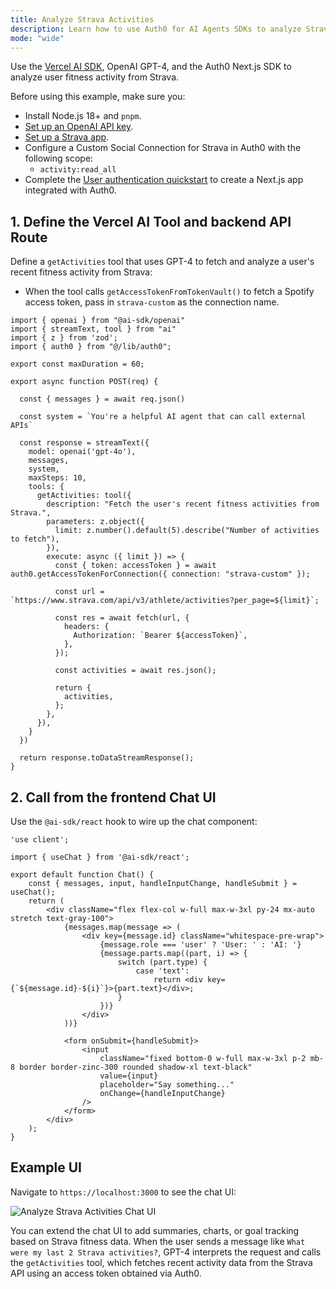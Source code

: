 ```yaml
---
title: Analyze Strava Activities
description: Learn how to use Auth0 for AI Agents SDKs to analyze Strava activities.
mode: "wide"
---
```


Use the [Vercel AI SDK](https://sdk.vercel./introduction), OpenAI GPT-4, and the Auth0 Next.js SDK to analyze user fitness activity from Strava.

<Card title="Prerequisites">
Before using this example, make sure you:

- Install Node.js 18+ and `pnpm`.
- [Set up an OpenAI API key](https://platform.openai.com/docs/quickstart?api-mode=chat).
- [Set up a Strava app](https://developers.strava.com/).
- Configure a Custom Social Connection for Strava in Auth0 with the following scope:
	- `activity:read_all`
- Complete the [User authentication quickstart](/get-started/user-authentication) to create a Next.js app integrated with Auth0.
</Card>

## 1. Define the Vercel AI Tool and backend API Route

Define a `getActivities` tool that uses GPT-4 to fetch and analyze a user's recent fitness activity from Strava:
- When the tool calls `getAccessTokenFromTokenVault()` to fetch a Spotify access token, pass in `strava-custom` as the connection name.

```tsx wrap lines
import { openai } from "@ai-sdk/openai"
import { streamText, tool } from "ai"
import { z } from 'zod';
import { auth0 } from "@/lib/auth0";

export const maxDuration = 60;

export async function POST(req) {

  const { messages } = await req.json()

  const system = `You're a helpful AI agent that can call external APIs`

  const response = streamText({
    model: openai('gpt-4o'),
    messages,
    system,
    maxSteps: 10,
    tools: {
      getActivities: tool({
        description: "Fetch the user's recent fitness activities from Strava.",
        parameters: z.object({
          limit: z.number().default(5).describe("Number of activities to fetch"),
        }),
        execute: async ({ limit }) => {
          const { token: accessToken } = await auth0.getAccessTokenForConnection({ connection: "strava-custom" });

          const url = `https://www.strava.com/api/v3/athlete/activities?per_page=${limit}`;

          const res = await fetch(url, {
            headers: {
              Authorization: `Bearer ${accessToken}`,
            },
          });

          const activities = await res.json();

          return {
            activities,
          };
        },
      }),
    }
  })

  return response.toDataStreamResponse();
}
```

## 2. Call from the frontend Chat UI

Use the `@ai-sdk/react` hook to wire up the chat component:

```tsx wrap lines
'use client';

import { useChat } from '@ai-sdk/react';

export default function Chat() {
    const { messages, input, handleInputChange, handleSubmit } = useChat();
    return (
        <div className="flex flex-col w-full max-w-3xl py-24 mx-auto stretch text-gray-100">
            {messages.map(message => (
                <div key={message.id} className="whitespace-pre-wrap">
                    {message.role === 'user' ? 'User: ' : 'AI: '}
                    {message.parts.map((part, i) => {
                        switch (part.type) {
                            case 'text':
                                return <div key={`${message.id}-${i}`}>{part.text}</div>;
                        }
                    })}
                </div>
            ))}

            <form onSubmit={handleSubmit}>
                <input
                    className="fixed bottom-0 w-full max-w-3xl p-2 mb-8 border border-zinc-300 rounded shadow-xl text-black"
                    value={input}
                    placeholder="Say something..."
                    onChange={handleInputChange}
                />
            </form>
        </div>
    );
}
```

## Example UI

Navigate to `https://localhost:3000` to see the chat UI:

![Analyze Strava Activities Chat UI](/img/analyze_strava_activities_chat_ui.png)

You can extend the chat UI to add summaries, charts, or goal tracking based on Strava fitness data. When the user sends a message like `What were my last 2 Strava activities?`, GPT-4 interprets the request and calls the `getActivities` tool, which fetches recent activity data from the Strava API using an access token obtained via Auth0.
